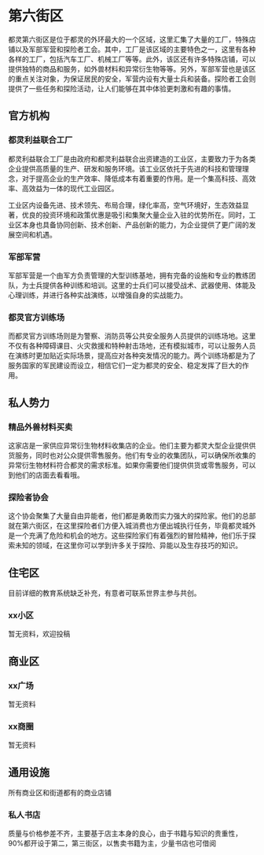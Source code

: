 # 第六街区

都灵第六街区是位于都灵的外环最大的一个区域，这里汇集了大量的工厂，特殊店铺以及军部军营和探险者工会。其中，工厂是该区域的主要特色之一，这里有各种各样的工厂，包括汽车工厂、机械工厂等等。此外，该区还有许多特殊店铺，可以提供独特的商品和服务，如外兽材料和异常衍生物等等。另外，军部军营也是该区的重点关注对象，为保证居民的安全，军营内设有大量士兵和装备。探险者工会则提供了一些任务和探险活动，让人们能够在其中体验更刺激和有趣的事情。

## 官方机构

### 都灵利益联合工厂

都灵利益联合工厂是由政府和都灵利益联合出资建造的工业区，主要致力于为各类企业提供高质量的生产、研发和服务环境。该工业区依托于先进的科技和管理理念，对于提高企业的生产效率、降低成本有着重要的作用。是一个集高科技、高效率、高效益为一体的现代工业园区。

工业区内设备先进、技术领先、布局合理，绿化率高，空气环境好，生态效益显著，优良的投资环境和政策优惠是吸引和集聚大量企业入驻的优势所在。同时，工业区本身也具备协同创新、技术创新、产品创新的能力，为企业提供了更广阔的发展空间和机遇。

### 军部军营

军部军营是一个由军方负责管理的大型训练基地，拥有完备的设施和专业的教练团队，为士兵提供各种训练和培训。这里的士兵们可以接受战术、武器使用、体能及心理训练，并进行各种实战演练，以增强自身的实战能力。

### 都灵官方训练场

而都灵官方训练场则是为警察、消防员等公共安全服务人员提供的训练场地。这里不仅有各种障碍课目、火灾救援和特种射击场地，还有模拟城市，可以让服务人员在演练时更加贴近实际场景，提高应对各种突发情况的能力。两个训练场都是为了服务国家的军民建设而设立，相信它们一定为都灵的安全、稳定发挥了巨大的作用。

## 私人势力

### 精品外兽材料买卖

这家店是一家供应异常衍生物材料收集店的企业。他们主要为都灵大型企业提供供货服务，同时也对公众提供零售服务。他们有专业的收集团队，可以确保所收集的异常衍生物材料符合都灵的需求标准。如果你需要他们提供供货或零售服务，可以到他们的店面去看看哦。

### 探险者协会

这个协会聚集了大量自由异能者，他们都是勇敢而实力强大的探险家。他们的总部就在第六街区，在这里探险者们方便入城消费也方便出城执行任务，毕竟都灵城外是一个充满了危险和机会的地方。这些探险家们有着强烈的冒险精神，他们乐于探索未知的领域，在这里你可以学到许多关于探险、异能以及生存技巧的知识。


## 住宅区

目前详细的教育系统缺乏补充，有意者可联系世界主参与共创。

<Steps>

### xx小区

暂无资料，欢迎投稿

</Steps>


## 商业区


<Steps>

### xx广场

暂无资料

### xx商圈

暂无资料

## 通用设施

所有商业区和街道都有的商业店铺

### 私人书店

质量与价格参差不齐，主要基于店主本身的良心，由于书籍与知识的贵重性，90%都开设于第二，第三街区，以售卖书籍为主，少量书店也可借阅

</Steps>



